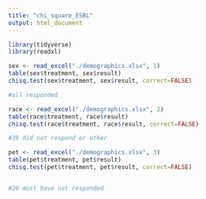 ---
title: "chi_square_ESBL"
output: html_document
---

```{r}
library(tidyverse)
library(readxl)
```


```{r}
sex <- read_excel("./demographics.xlsx", 1)
table(sex$treatment, sex$result)
chisq.test(sex$treatment, sex$result, correct=FALSE)

#all responded

```

```{r}
race <- read_excel("./demographics.xlsx", 2)
table(race$treatment, race$result)
chisq.test(race$treatment, race$result, correct=FALSE)

#39 did not respond or other

```
```{r}
pet <- read_excel("./demographics.xlsx", 3)
table(pet$treatment, pet$result)
chisq.test(pet$treatment, pet$result, correct=FALSE)


#20 must have not responded
```

